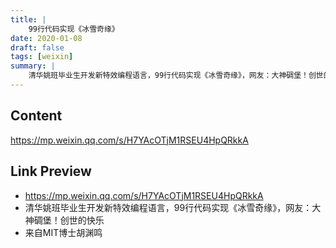 ```yaml
---
title: |
    99行代码实现《冰雪奇缘》
date: 2020-01-08
draft: false
tags: [weixin]
summary: |
    清华姚班毕业生开发新特效编程语言，99行代码实现《冰雪奇缘》，网友：大神碉堡！创世的快乐
---
```


## Content

https://mp.weixin.qq.com/s/H7YAcOTjM1RSEU4HpQRkkA

## Link Preview

- https://mp.weixin.qq.com/s/H7YAcOTjM1RSEU4HpQRkkA
- 清华姚班毕业生开发新特效编程语言，99行代码实现《冰雪奇缘》，网友：大神碉堡！创世的快乐
- 来自MIT博士胡渊鸣
